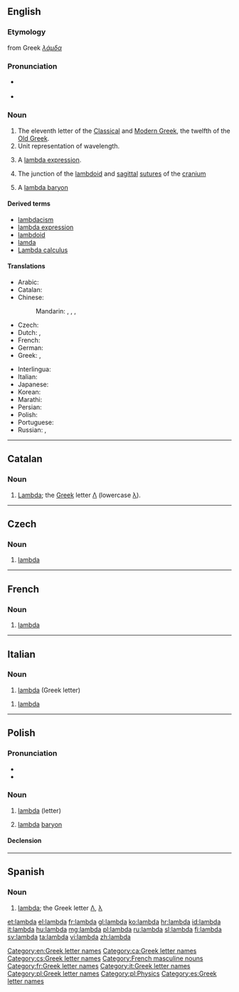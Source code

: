==English==
{{letter_disp2|kappa|[[image:Greek_uc_lamda.png|42px]][[image:Greek_lc_lamda.png|30px]] |mu|λάμβδα|Λ|λ}}

===Etymology===
from Greek ''[[λάμδα]]''

===Pronunciation===
* {{a|UK|US}} {{IPA|/ˈlæm.də/}}
* {{audio|en-us-lambda.ogg|Audio (US)}}

===Noun===
{{en-noun}}

# The eleventh letter of the [[w:Classical Greek|Classical]] and [[w:Modern Greek|Modern Greek]], the twelfth of the [[w:Old Greek|Old Greek]].
# Unit representation of wavelength.
# {{computing|programming}} A [[lambda expression]].
# {{anatomy}} The junction of the [[lambdoid]] and [[sagittal]] [[suture]]s of the [[cranium]]
# {{physics}} A [[lambda baryon]]

====Derived terms====
* [[lambdacism]]
* [[lambda expression]]
* [[lambdoid]]
* [[lamda]]
* [[w:Lambda calculus|Lambda calculus]]

====Translations====
{{trans-top|name of the Greek letter}}
* Arabic: {{t-|ar|لامدا|f|tr=laamdaa|sc=Arab}}
* Catalan: {{t-|ca|lambda|f}}
* Chinese:
*: Mandarin: {{t|cmn|蘭布達|sc=Hani}}, {{t|cmn|兰布达|tr=lánbùdá|sc=Hani}}, {{t|cmn|蘭姆打|sc=Hani}}, {{t|cmn|兰姆打|tr=lánmǔdǎ|sc=Hani}}
* Czech: {{t-|cs|lambda}}
* Dutch: {{t-|nl|lambda|m|f}},  {{t-|nl|labda|m|f}}
* French: {{t+|fr|lambda|m}}
* German: {{t+|de|Lambda|n}}
* Greek: {{t+|el|λάμδα|n|tr=lámda|sc=Grek}}, {{t-|el|λάμβδα|n|tr=lámbda|sc=Grek}}
{{trans-mid}}
* Interlingua: {{t-|ia|lambda}}
* Italian: {{t+|it|lambda}}
* Japanese: {{t-|ja|ラムダ|tr=ramuda|sc=Jpan}}
* Korean: {{t+|ko|람다|tr=ramda|sc=Kore}}
* Marathi: {{t-|mr|लाम्बडा|n|tr=lāmbaḍā|sc=Deva}}
* Persian: {{t-|fa|لاندا|tr=landâ|sc=fa-Arab}}
* Polish: {{t+|pl|lambda|f}}
* Portuguese: {{t-|pt|lambda|m}}
* Russian: {{t+|ru|лямбда|f|tr=ljámbda|sc=Cyrl}}, {{t-|ru|ламбда|f|tr=lámbda|sc=Cyrl}}
{{trans-bottom}}

[[Category:en:Greek letter names]]

----

==Catalan==

===Noun===
{{ca-noun|f|lambdes}}

# [[#English|Lambda]]; the [[Appendix:Greek script|Greek]] letter [[Λ]] (lowercase [[λ]]).

[[Category:ca:Greek letter names]]

----

==Czech==

===Noun===
{{cs-noun|g=n}}

# [[#English|lambda]] {{gloss|Greek letter}}

[[Category:cs:Greek letter names]]

----

==French==

===Noun===
{{fr-noun-inv|m}}

# [[#English|lambda]] {{gloss|Greek letter}}

[[Category:French masculine nouns]]
[[Category:fr:Greek letter names]]

----

==Italian==

===Noun===
{{wikipedia|lang=it}}
{{head|it|noun}} {{m|f|inv}}

# [[#English|lambda]] (Greek letter)

{{head|it|noun}} {{m|inv}}

# {{anatomy|lang=it}} [[#English|lambda]]

[[Category:it:Greek letter names]]

----

==Polish==

===Pronunciation===
* {{IPA|/ˈlambd̪a/|lang=pl}}
* {{audio|Pl-lambda.ogg|audio}}

===Noun===
{{head|pl|noun|g=f}}

# [[#English|lambda]] (letter)
# {{physics|lang=pl}} [[#English|lambda]] [[baryon]]

====Declension====
{{pl-decl-noun-f|lamb|d}}

[[Category:pl:Greek letter names]]
[[Category:pl:Physics]]

----

==Spanish==

===Noun===
{{es-noun|f}}

# [[#English|lambda]]; the Greek letter [[Λ]], [[λ]]

[[Category:es:Greek letter names]]

[[et:lambda]]
[[el:lambda]]
[[fr:lambda]]
[[gl:lambda]]
[[ko:lambda]]
[[hr:lambda]]
[[id:lambda]]
[[it:lambda]]
[[hu:lambda]]
[[mg:lambda]]
[[pl:lambda]]
[[ru:lambda]]
[[sl:lambda]]
[[fi:lambda]]
[[sv:lambda]]
[[ta:lambda]]
[[vi:lambda]]
[[zh:lambda]]